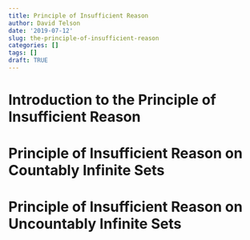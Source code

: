 ```yaml
---
title: Principle of Insufficient Reason
author: David Telson
date: '2019-07-12'
slug: the-principle-of-insufficient-reason
categories: []
tags: []
draft: TRUE
---
```


# Introduction to the Principle of Insufficient Reason

# Principle of Insufficient Reason on Countably Infinite Sets

# Principle of Insufficient Reason on Uncountably Infinite Sets
